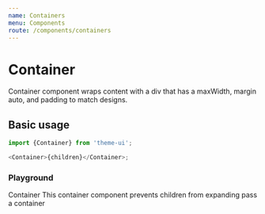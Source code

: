 ```yaml
---
name: Containers
menu: Components
route: /components/containers
---
```



# Container

Container component wraps content with a div that has a maxWidth, margin auto, and padding to match designs.

## Basic usage

```ts
import {Container} from 'theme-ui';

<Container>{children}</Container>;
```

### Playground

<Playground>
  <Container>
    <Heading variant="styles.h2">Container</Heading>
    <Text>
      This container component prevents children from expanding pass a container
    </Text>
  </Container>
</Playground>
